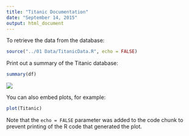 ```yaml
---
title: "Titanic Documentation"
date: "September 14, 2015"
output: html_document
---
```

To retrieve the data from the database:
```r
source("../01 Data/TitanicData.R", echo = FALSE)
```

Print out a summary of the Titanic database:
```r
summary(df)
```


![](../02 Visualizations/Plot1.png) 

You can also embed plots, for example:

```r
plot(Titanic)
```

Note that the `echo = FALSE` parameter was added to the code chunk to prevent printing of the R code that generated the plot.
